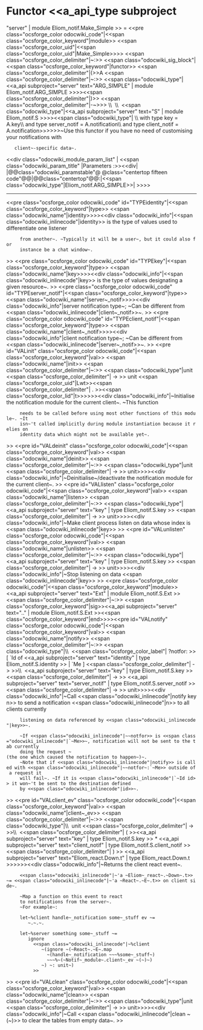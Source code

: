 =Functor <<a_api_type subproject="server" | module Eliom_notif.Make_Simple >> =
<<pre class="ocsforge_color odocwiki_code"|<<span class="ocsforge_color_keyword"|module>> <<span class="ocsforge_color_uid"|<<span class="ocsforge_color_uid"|Make_Simple>>>> <<span class="ocsforge_color_delimiter"|~:>> <<span class="odocwiki_sig_block"|<<span class="ocsforge_color_keyword"|functor>> <<span class="ocsforge_color_delimiter"|(>>A <<span class="ocsforge_color_delimiter"|~:>> <<span class="odocwiki_type"|<<a_api subproject="server" text="ARG_SIMPLE" | module Eliom_notif.ARG_SIMPLE >>>><<span class="ocsforge_color_delimiter"|)>> <<span class="ocsforge_color_delimiter"|-~>>> \\  \\  <<span class="odocwiki_type"|<<a_api subproject="server" text="S" | module Eliom_notif.S >>>><<span class="odocwiki_type"| \\  with type key = A.key\\   and type server_notif = A.notification\\   and type client_notif = A.notification>>>>>>~Use this functor if you have no need of customising your notifications with
    client~-specific data~.
<<div class="odocwiki_module_param_list" | <<span class="odocwiki_param_title" |Parameters :>><<div|
|@@class="odocwiki_paramstable"@ @class="centertop fifteen code"@@{{{A}}}|@@class="centertop"@@:|<<span class="odocwiki_type"|Eliom_notif.ARG_SIMPLE>>|
>>>>

----
<<pre class="ocsforge_color odocwiki_code" id="TYPEidentity"|<<span class="ocsforge_color_keyword"|type>> <<span class="odocwiki_name"|identity>>>><<div class="odocwiki_info"|<<span class="odocwiki_inlinecode"|identity>> is the type of values used to differentiate one listener
      from another~. ~Typically it will be a user~, but it could also for
      instance be a chat window~.
>>
<<pre class="ocsforge_color odocwiki_code" id="TYPEkey"|<<span class="ocsforge_color_keyword"|type>> <<span class="odocwiki_name"|key>>>><<div class="odocwiki_info"|<<span class="odocwiki_inlinecode"|key>> is the type of values designating a given resource~.
>>
<<pre class="ocsforge_color odocwiki_code" id="TYPEserver_notif"|<<span class="ocsforge_color_keyword"|type>> <<span class="odocwiki_name"|server~_notif>>>><<div class="odocwiki_info"|server notification type~; ~Can be different from <<span class="odocwiki_inlinecode"|client~_notif>>~.
>>
<<pre class="ocsforge_color odocwiki_code" id="TYPEclient_notif"|<<span class="ocsforge_color_keyword"|type>> <<span class="odocwiki_name"|client~_notif>>>><<div class="odocwiki_info"|client notification type~; ~Can be different from <<span class="odocwiki_inlinecode"|server~_notif>>~.
>>
<<pre id="VALinit" class="ocsforge_color odocwiki_code"|<<span class="ocsforge_color_keyword"|val>> <<span class="odocwiki_name"|init>> <<span class="ocsforge_color_delimiter"|~:>> <<span class="odocwiki_type"|unit <<span class="ocsforge_color_delimiter"| -> >> unit <<span class="ocsforge_color_uid"|Lwt>><<span class="ocsforge_color_delimiter"| . >><<span class="ocsforge_color_lid"|t>>>>>><<div class="odocwiki_info"|~Initialise the notification module for the current client~. ~This function
      needs to be called before using most other functions of this module~. ~It
      isn~'t called implicitly during module instantiation because it relies on
      identity data which might not be available yet~.
>>
<<pre id="VALdeinit" class="ocsforge_color odocwiki_code"|<<span class="ocsforge_color_keyword"|val>> <<span class="odocwiki_name"|deinit>> <<span class="ocsforge_color_delimiter"|~:>> <<span class="odocwiki_type"|unit <<span class="ocsforge_color_delimiter"| -> >> unit>>>><<div class="odocwiki_info"|~Deinitialise~/deactivate the notification module for the current client~.
>>
<<pre id="VALlisten" class="ocsforge_color odocwiki_code"|<<span class="ocsforge_color_keyword"|val>> <<span class="odocwiki_name"|listen>> <<span class="ocsforge_color_delimiter"|~:>> <<span class="odocwiki_type"|<<a_api subproject="server" text="key" | type Eliom_notif.S.key >> <<span class="ocsforge_color_delimiter"| -> >> unit>>>><<div class="odocwiki_info"|~Make client process listen on data whose index is <<span class="odocwiki_inlinecode"|key>>
>>
<<pre id="VALunlisten" class="ocsforge_color odocwiki_code"|<<span class="ocsforge_color_keyword"|val>> <<span class="odocwiki_name"|unlisten>> <<span class="ocsforge_color_delimiter"|~:>> <<span class="odocwiki_type"|<<a_api subproject="server" text="key" | type Eliom_notif.S.key >> <<span class="ocsforge_color_delimiter"| -> >> unit>>>><<div class="odocwiki_info"|~Stop listening on data <<span class="odocwiki_inlinecode"|key>>
>>
<<pre class="ocsforge_color odocwiki_code"|<<span class="ocsforge_color_keyword"|module>> <<a_api subproject="server" text="Ext" | module Eliom_notif.S.Ext >> <<span class="ocsforge_color_delimiter"|~:>> <<span class="ocsforge_color_keyword"|sig>><<a_api subproject="server" text=".." | module Eliom_notif.S.Ext >><<span class="ocsforge_color_keyword"|end>>>><<pre id="VALnotify" class="ocsforge_color odocwiki_code"|<<span class="ocsforge_color_keyword"|val>> <<span class="odocwiki_name"|notify>> <<span class="ocsforge_color_delimiter"|~:>> <<span class="odocwiki_type"|\\  <<span class="ocsforge_color_label"| ?notfor: >>[ `Id of <<a_api subproject="server" text="identity" | type Eliom_notif.S.identity >> | `Me ] <<span class="ocsforge_color_delimiter"| -> >>\\  <<a_api subproject="server" text="key" | type Eliom_notif.S.key >> <<span class="ocsforge_color_delimiter"| -> >> <<a_api subproject="server" text="server_notif" | type Eliom_notif.S.server_notif >> <<span class="ocsforge_color_delimiter"| -> >> unit>>>><<div class="odocwiki_info"|~Call <<span class="odocwiki_inlinecode"|notify key n>> to send a notification <<span class="odocwiki_inlinecode"|n>> to all clients currently
      listening on data referenced by <<span class="odocwiki_inlinecode"|key>>~.


      ~If <<span class="odocwiki_inlinecode"|~~notfor>> is <<span class="odocwiki_inlinecode"|`~Me>>~, notification will not be sent to the tab currently
      doing the request ~(the one which caused the notification to happen~)~.
      ~Note that if <<span class="odocwiki_inlinecode"|notify>> is called with <<span class="odocwiki_inlinecode"|~~notfor~:`~Me>> outside of a request it
      will fail~. ~If it is <<span class="odocwiki_inlinecode"|`~Id id>> it won~'t be sent to the destination defined
      by <<span class="odocwiki_inlinecode"|id>>~.
>>
<<pre id="VALclient_ev" class="ocsforge_color odocwiki_code"|<<span class="ocsforge_color_keyword"|val>> <<span class="odocwiki_name"|client~_ev>> <<span class="ocsforge_color_delimiter"|~:>> <<span class="odocwiki_type"|\\  unit <<span class="ocsforge_color_delimiter"| -> >>\\  <<span class="ocsforge_color_delimiter"| ( >><<a_api subproject="server" text="key" | type Eliom_notif.S.key >> * <<a_api subproject="server" text="client_notif" | type Eliom_notif.S.client_notif >><<span class="ocsforge_color_delimiter"| ) >> <<a_api subproject="server" text="Eliom_react.Down.t" | type Eliom_react.Down.t >>>>>><<div class="odocwiki_info"|~Returns the client react event~.


      <<span class="odocwiki_inlinecode"|~'a ~Eliom~_react~.~Down~.t>> ~= <<span class="odocwiki_inlinecode"|~'a ~React~.~E~.t>> on client side~.


      ~Map a function on this event to react
      to notifications from the server~.
      ~For example~:


      let~%client handle~_notification some~_stuff ev ~=
         ~.~.~.


      let~%server something some~_stuff ~=
         ignore
           <<span class="odocwiki_inlinecode"|~%client
              ~(ignore ~(~React~.~E~.map
                ~(handle~_notification ~~~%some~_stuff~)
                ~~~%~(~Notif~_module~.client~_ev ~(~)~)
              ~) ~: unit~)
           >>
>>
<<pre id="VALclean" class="ocsforge_color odocwiki_code"|<<span class="ocsforge_color_keyword"|val>> <<span class="odocwiki_name"|clean>> <<span class="ocsforge_color_delimiter"|~:>> <<span class="odocwiki_type"|unit <<span class="ocsforge_color_delimiter"| -> >> unit>>>><<div class="odocwiki_info"|~Call <<span class="odocwiki_inlinecode"|clean ~(~)>> to clear the tables from empty data~.
>>
